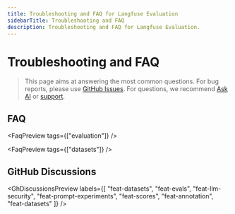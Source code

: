 ```yaml
---
title: Troubleshooting and FAQ for Langfuse Evaluation
sidebarTitle: Troubleshooting and FAQ
description: Troubleshooting and FAQ for Langfuse Evaluation.
---
```



# Troubleshooting and FAQ

> This page aims at answering the most common questions. For bug reports, please use [GitHub Issues](/issues). For questions, we recommend [Ask AI](/docs/ask-ai) or [support](/support).

## FAQ

<FaqPreview tags={["evaluation"]} />

<FaqPreview tags={["datasets"]} />

## GitHub Discussions

<GhDiscussionsPreview
  labels={[
    "feat-datasets",
    "feat-evals",
    "feat-llm-security",
    "feat-prompt-experiments",
    "feat-scores",
    "feat-annotation",
    "feat-datasets"
  ]}
/>

